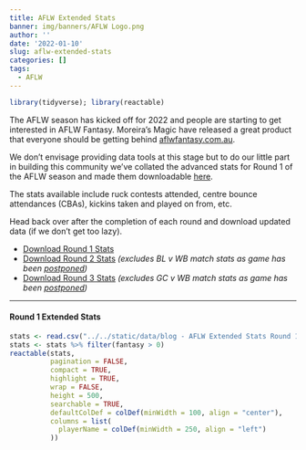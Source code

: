 ```yaml
---
title: AFLW Extended Stats
banner: img/banners/AFLW Logo.png
author: ''
date: '2022-01-10'
slug: aflw-extended-stats
categories: []
tags:
  - AFLW
---
```


```r
library(tidyverse); library(reactable)
```

The AFLW season has kicked off for 2022 and people are starting to get interested in AFLW Fantasy. Moreira's Magic have released a great product that everyone should be getting behind [aflwfantasy.com.au](https://aflwfantasy.com.au/){target="_blank"}.

We don't envisage providing data tools at this stage but to do our little part in building this community we've collated the advanced stats for Round 1 of the AFLW season and made them downloadable [here](/data/blog - AFLW Extended Stats Round 1/Extended ALFW Stats Round 1.csv).

The stats available include ruck contests attended, centre bounce attendances (CBAs), kickins taken and played on from, etc.

Head back over after the completion of each round and download updated data (if we don't get too lazy).

* [Download Round 1 Stats](/data/blog - AFLW Extended Stats Round 1/Extended ALFW Stats Round 1.csv)
* [Download Round 2 Stats](/data/blog - AFLW Extended Stats Round 1/Extended AFLW Stats Round 2.csv) *(excludes BL v WB match stats as game has been [postponed](https://www.womens.afl/news/79797){target="_blank"})*
* [Download Round 3 Stats](/data/blog - AFLW Extended Stats Round 1/Extended AFLW Stats Round 3.csv) *(excludes GC v WB match stats as game has been [postponed](https://www.womens.afl/news/81199/r3-fixture-update-two-matches-cancelled-tuesday-night-clash-confirmed){target="_blank"})*

***
#### Round 1 Extended Stats
```r
stats <- read.csv("../../static/data/blog - AFLW Extended Stats Round 1/Extended ALFW Stats Round 1.csv")
stats <- stats %>% filter(fantasy > 0)
reactable(stats,
          pagination = FALSE,
          compact = TRUE,
          highlight = TRUE,
          wrap = FALSE,
          height = 500,
          searchable = TRUE,
          defaultColDef = colDef(minWidth = 100, align = "center"),
          columns = list(
            playerName = colDef(minWidth = 250, align = "left")
          ))
```